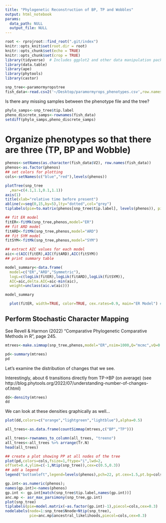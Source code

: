 ```yaml
---
title: "Phylogenetic Reconstruction of BP, TP and Wobbles"
output: html_notebook
params:
  data_path: NULL
  output_file: NULL
---
```

```r
root <- rprojroot::find_root(".git/index")
knitr::opts_knit$set(root.dir = root)
knitr::opts_chunk$set(echo = TRUE)
knitr::opts_chunk$set(crop = TRUE)
library(tidyverse)  # Includes ggplot2 and other data manipulation packages
library(data.table)
library(ape)
library(phytools)
library(castor)
```

```r
snp_tree<-paramormyropstree
fish_data<-read.csv2('~/Desktop/paramormyrops_phenotypes.csv',row.names=1,header=F,sep=",")
```

Is there any missing samples between the phenotype file and the tree?
```r
phylo_samps<-snp_tree$tip.label
pheno_discrete_samps<-rownames(fish_data)
setdiff(phylo_samps,pheno_discrete_samps)
```

# Organize phenotypes so that there are three (TP, BP and Wobble)
```r
phenos<-setNames(as.character(fish_data$V2), row.names(fish_data))
phenos<-as.factor(phenos)
## set colors for plotting 
cols<-setNames(c("blue","red"),levels(phenos)) 

```

```r
plotTree(snp_tree
  ,mar=c(4.1,1.1,0.1,1.1))
axis(1)
title(xlab="relative time before present")
abline(v=seq(0,15,by=5),lty="dotted",col="grey")
tiplabels(pie=to.matrix(phenos[snp_tree$tip.label], levels(phenos)), piecol=cols, cex=0.3)
```



```r
## fit ER model 
fitER<-fitMk(snp_tree,phenos,model="ER") 
## fit ARD model 
fitARD<-fitMk(snp_tree,phenos,model="ARD") 
## fit SYM model
fitSYM<-fitMk(snp_tree,phenos,model="SYM")
```

```r
## extract AIC values for each model 
aic<-c(AIC(fitER),AIC(fitARD),AIC(fitSYM)) 
## print summary table 

model_summary<-data.frame(
  model=c("ER","ARD","Symmetric"), 
  logL=c(logLik(fitER),logLik(fitARD),logLik(fitSYM)), 
  AIC=aic,delta.AIC=aic-min(aic),
  weight=unclass(aic.w(aic)))

model_summary
```
```r
  plot(fitER, width=TRUE, color=TRUE, cex.rates=0.9, main="ER Model") # Add a main title with the tree name
```

## Perform Stochastic Character Mapping

See Revell & Harmon (2022) "Comparative Phylogenetic Comparative Methods in R", page 245.

```r
mtrees<-make.simmap(snp_tree,phenos,model="ER",nsim=1000,Q="mcmc",vQ=0.01, prior=list(use.empirical=TRUE),samplefreq=10)
```
```r
pd<-summary(mtrees)
pd
```

Let's examine the distribution of changes that we see.

Interestingly, about 6 transitions directly from TP->BP (on average) (see http://blog.phytools.org/2022/07/understanding-number-of-changes-of.html)
```r
dd<-density(mtrees)
dd
```

We can look at these densities graphically as well...
```r
plot(dd,colors=c("orange","lightgreen","lightblue"),alpha=0.5)

```
```r
all_trees<-as.data.frame(countSimmap(mtrees,c("BP","TP")))

all_trees<-rownames_to_column(all_trees, "treeno")
all_trees<-all_trees %>% arrange(Tr.N)
head(all_trees)
```
```r
## create a plot showing PP at all nodes of the tree 
plot(pd,colors=cols,fsize=1,ftype="i",lwd=2,
offset=0.4,ylim=c(-1,Ntip(snp_tree)),cex=c(0.5,0.3)) 
## add a legend
legend("bottomleft",legend=levels(phenos),pch=22, pt.cex=1.5,pt.bg=cols,bty="n",cex=0.8)
```

```r
gp.int<-as.numeric(phenos);
names(gp.int)<-names(phenos)  
gp.int <- gp.int[match(snp_tree$tip.label,names(gp.int))]
anc.mp <- asr_max_parsimony(snp_tree,gp.int)
plot(snp_tree)
tiplabels(pie=model.matrix(~as.factor(gp.int)-1),piecol=cols,cex=0.3)
nodelabels(node=1:snp_tree$Nnode+Ntip(snp_tree),
           pie=anc.mp$ancestral_likelihoods,piecol=cols,cex=0.3)
```